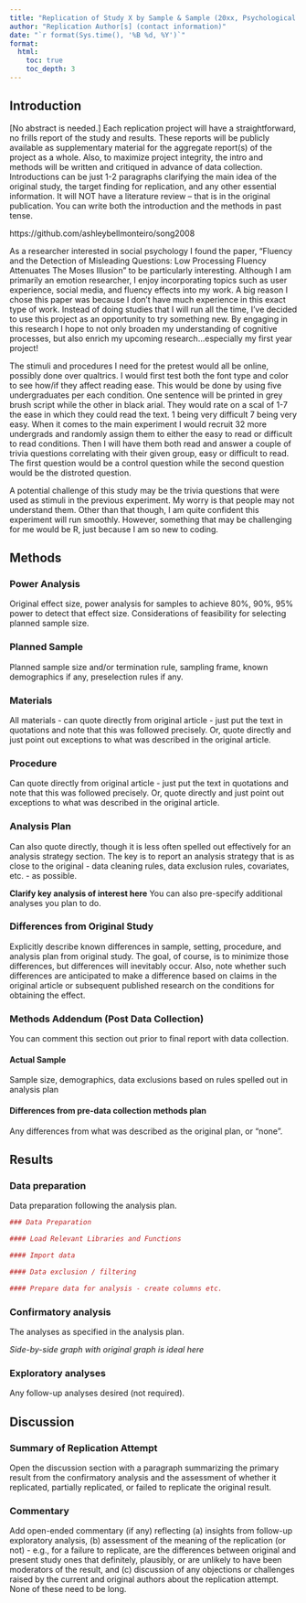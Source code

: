 ```yaml
---
title: "Replication of Study X by Sample & Sample (20xx, Psychological Science)"
author: "Replication Author[s] (contact information)"
date: "`r format(Sys.time(), '%B %d, %Y')`"
format:
  html:
    toc: true
    toc_depth: 3
---
```


<!-- Replication reports should all use this template to standardize reporting across projects.  These reports will be public supplementary materials that accompany the summary report(s) of the aggregate results. -->

## Introduction

[No abstract is needed.]  Each replication project will have a straightforward, no frills report of the study and results.  These reports will be publicly available as supplementary material for the aggregate report(s) of the project as a whole.  Also, to maximize project integrity, the intro and methods will be written and critiqued in advance of data collection.  Introductions can be just 1-2 paragraphs clarifying the main idea of the original study, the target finding for replication, and any other essential information.  It will NOT have a literature review -- that is in the original publication. You can write both the introduction and the methods in past tense.  

https://github.com/ashleybellmonteiro/song2008

As a researcher interested in social psychology I found the paper, "Fluency and the Detection of Misleading Questions: Low Processing Fluency Attenuates The Moses Illusion" to be particularly interesting. Although I am primarily an emotion researcher, I enjoy incorporating topics such as user experience, social media, and fluency effects into my work. A big reason I chose this paper was because I don't have much experience in this exact type of work. Instead of doing studies that I will run all the time, I've decided to use this project as an opportunity to try something new. By engaging in this research I hope to not only broaden my understanding of cognitive processes, but also enrich my upcoming research...especially my first year project! 

The stimuli and procedures I need for the pretest would all be online, possibly done over qualtrics. I would first test both the font type and color to see how/if they affect reading ease. This would be done by using five undergraduates per each condition. One sentence will be printed in grey brush script while the other in black arial. They would rate on a scal of 1-7 the ease in which they could read the text. 1 being very difficult 7 being very easy. When it comes to the main experiment I would recruit 32 more undergrads and randomly assign them to either the easy to read or difficult to read conditions. Then I will have them both read and answer a couple of trivia questions correlating with their given group, easy or difficult to read. The first question would be a control question while the second question would be the distroted question. 

A potential challenge of this study may be the trivia questions that were used as stimuli in the previous experiment. My worry is that people may not understand them. Other than that though, I am quite confident this experiment will run smoothly. However, something that may be challenging for me would be R, just because I am so new to coding. 

## Methods

### Power Analysis

Original effect size, power analysis for samples to achieve 80%, 90%, 95% power to detect that effect size.  Considerations of feasibility for selecting planned sample size.

### Planned Sample

Planned sample size and/or termination rule, sampling frame, known demographics if any, preselection rules if any.

### Materials

All materials - can quote directly from original article - just put the text in quotations and note that this was followed precisely.  Or, quote directly and just point out exceptions to what was described in the original article.

### Procedure	

Can quote directly from original article - just put the text in quotations and note that this was followed precisely.  Or, quote directly and just point out exceptions to what was described in the original article.

### Analysis Plan

Can also quote directly, though it is less often spelled out effectively for an analysis strategy section.  The key is to report an analysis strategy that is as close to the original - data cleaning rules, data exclusion rules, covariates, etc. - as possible.  

**Clarify key analysis of interest here**  You can also pre-specify additional analyses you plan to do.

### Differences from Original Study

Explicitly describe known differences in sample, setting, procedure, and analysis plan from original study.  The goal, of course, is to minimize those differences, but differences will inevitably occur.  Also, note whether such differences are anticipated to make a difference based on claims in the original article or subsequent published research on the conditions for obtaining the effect.

### Methods Addendum (Post Data Collection)

You can comment this section out prior to final report with data collection.

#### Actual Sample
  Sample size, demographics, data exclusions based on rules spelled out in analysis plan

#### Differences from pre-data collection methods plan
  Any differences from what was described as the original plan, or “none”.


## Results


### Data preparation

Data preparation following the analysis plan.
	
```r
### Data Preparation

#### Load Relevant Libraries and Functions

#### Import data

#### Data exclusion / filtering

#### Prepare data for analysis - create columns etc.
```

### Confirmatory analysis

The analyses as specified in the analysis plan.  

*Side-by-side graph with original graph is ideal here*

### Exploratory analyses

Any follow-up analyses desired (not required).  

## Discussion

### Summary of Replication Attempt

Open the discussion section with a paragraph summarizing the primary result from the confirmatory analysis and the assessment of whether it replicated, partially replicated, or failed to replicate the original result.  

### Commentary

Add open-ended commentary (if any) reflecting (a) insights from follow-up exploratory analysis, (b) assessment of the meaning of the replication (or not) - e.g., for a failure to replicate, are the differences between original and present study ones that definitely, plausibly, or are unlikely to have been moderators of the result, and (c) discussion of any objections or challenges raised by the current and original authors about the replication attempt.  None of these need to be long.

